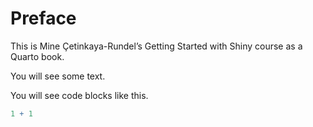 # Preface {.unnumbered}

This is Mine Çetinkaya-Rundel's Getting Started with Shiny course as a Quarto book.

You will see some text.

You will see code blocks like this.

```r
1 + 1
```
